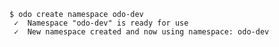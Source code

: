 ```console
$ odo create namespace odo-dev
 ✓  Namespace "odo-dev" is ready for use
 ✓  New namespace created and now using namespace: odo-dev
```